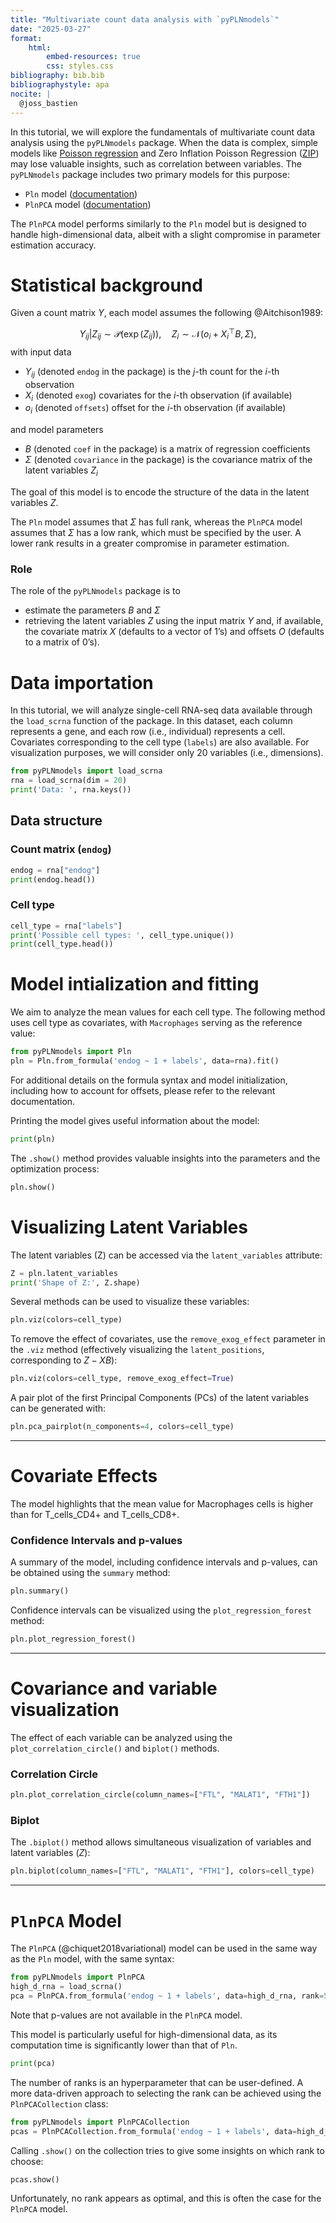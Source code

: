 ```yaml
---
title: "Multivariate count data analysis with `pyPLNmodels`"
date: "2025-03-27"
format:
    html:
        embed-resources: true
        css: styles.css
bibliography: bib.bib
bibliographystyle: apa
nocite: |
  @joss_bastien
---
```



In this tutorial, we will explore the fundamentals of multivariate count data analysis using the
`pyPLNmodels` package. When the data is complex, simple models like [Poisson
regression](https://www.statsmodels.org/dev/generated/statsmodels.discrete.discrete_model.Poisson.html)
and Zero Inflation Poisson Regression
([ZIP](https://www.statsmodels.org/stable/generated/statsmodels.discrete.count_model.ZeroInflatedPoisson.html))
may lose valuable insights, such as correlation between variables.
The `pyPLNmodels` package
includes two primary models for this purpose:

* `Pln` model ([documentation](https://pln-team.github.io/pyPLNmodels/pln.html))
* `PlnPCA` model ([documentation](https://pln-team.github.io/pyPLNmodels/plnpca.html))

The `PlnPCA` model performs similarly to the `Pln` model but is designed to
handle high-dimensional data, albeit with a slight compromise in parameter estimation accuracy.

# Statistical background

Given a count matrix $Y$, each model assumes the following @Aitchison1989:

$$ Y_{ij}| Z_{ij} \sim \mathcal P(\exp(Z_{ij})), \quad Z_{i}\sim \mathcal N(o_i + X_i^{\top} B, \Sigma),$$
with input data

* $Y_{ij}$ (denoted `endog` in the package) is the $j$-th count for the $i$-th observation
* $X_i$ (denoted `exog`) covariates for the $i$-th observation (if available)
* $o_i$ (denoted `offsets`) offset for the $i$-th observation (if available)

and model parameters

* $B$ (denoted `coef` in the package) is a matrix of regression coefficients
* $\Sigma$ (denoted `covariance` in the package) is the covariance matrix of the latent variables $Z_i$

The goal of this model is to encode the structure of the data in the latent variables $Z$.


The `Pln` model assumes that $\Sigma$ has full rank, whereas the `PlnPCA` model
assumes that $\Sigma$ has a low rank, which must be specified by the user. A
lower rank results in a greater compromise in parameter estimation.


### Role

The role of the `pyPLNmodels` package is to

* estimate the parameters $B$ and
$\Sigma$
* retrieving the latent variables $Z$
using the input matrix $Y$ and, if available, the covariate matrix $X$ (defaults to a vector of 1's) and offsets $O$ (defaults to a matrix of 0's).


# Data importation

In this tutorial, we will analyze single-cell RNA-seq data available through
the `load_scrna` function of the package. In this dataset, each column
represents a gene, and each row (i.e., individual) represents a cell.
Covariates corresponding to the cell type (`labels`) are also available. For
visualization purposes, we will consider only 20 variables (i.e., dimensions).

```python
from pyPLNmodels import load_scrna
rna = load_scrna(dim = 20)
print('Data: ', rna.keys())
```

## Data structure

### Count matrix  (`endog`)

```python
endog = rna["endog"]
print(endog.head())
```

### Cell type

```python
cell_type = rna["labels"]
print('Possible cell types: ', cell_type.unique())
print(cell_type.head())
```


# Model intialization and fitting


We aim to analyze the mean values for each cell type. The following method uses
cell type as covariates, with `Macrophages` serving as the reference value:

```python
from pyPLNmodels import Pln
pln = Pln.from_formula('endog ~ 1 + labels', data=rna).fit()
```

For additional details on the formula syntax and model initialization, including how to account for offsets, please refer to the relevant documentation.

Printing the model gives useful information about the model:

```python
print(pln)
```
The `.show()` method provides valuable insights into the parameters and the optimization process:

```python
pln.show()
```

# Visualizing Latent Variables

The latent variables \(Z\) can be accessed via the `latent_variables` attribute:

```python
Z = pln.latent_variables
print('Shape of Z:', Z.shape)
```

Several methods can be used to visualize these variables:

```python
pln.viz(colors=cell_type)
```

To remove the effect of covariates, use the `remove_exog_effect` parameter in
the `.viz` method (effectively visualizing the `latent_positions`, corresponding to $Z - XB$):

```python
pln.viz(colors=cell_type, remove_exog_effect=True)
```

A pair plot of the first Principal Components (PCs) of the latent variables can be generated with:

```python
pln.pca_pairplot(n_components=4, colors=cell_type)
```

---

# Covariate Effects

The model highlights that the mean value for Macrophages cells is higher than for T_cells_CD4+ and T_cells_CD8+.

### Confidence Intervals and p-values

A summary of the model, including confidence intervals and p-values, can be obtained using the `summary` method:

```python
pln.summary()
```

Confidence intervals can be visualized using the `plot_regression_forest` method:

```python
pln.plot_regression_forest()
```

---

# Covariance and variable visualization

The effect of each variable can be analyzed using the `plot_correlation_circle()` and `biplot()` methods.

### Correlation Circle

```python
pln.plot_correlation_circle(column_names=["FTL", "MALAT1", "FTH1"])
```

### Biplot

The `.biplot()` method allows simultaneous visualization of variables and latent variables ($Z$):

```python
pln.biplot(column_names=["FTL", "MALAT1", "FTH1"], colors=cell_type)
```

---

# `PlnPCA` Model

The `PlnPCA`  (@chiquet2018variational) model can be used in the same way as the `Pln` model, with the same syntax:

```python
from pyPLNmodels import PlnPCA
high_d_rna = load_scrna()
pca = PlnPCA.from_formula('endog ~ 1 + labels', data=high_d_rna, rank=5).fit()
```
Note that p-values are not available in the `PlnPCA` model.

This model is particularly useful for high-dimensional data, as its computation time is significantly lower than that of `Pln`.

```python
print(pca)
```

The number of ranks is an hyperparameter that can be user-defined. A more data-driven approach to selecting the rank can be achieved using the `PlnPCACollection` class:

```python
from pyPLNmodels import PlnPCACollection
pcas = PlnPCACollection.from_formula('endog ~ 1 + labels', data=high_d_rna, ranks=[3,5, 10, 15]).fit()
```

Calling `.show()` on the collection tries to give some insights on which rank to choose:

```python
pcas.show()
```

Unfortunately, no rank appears as optimal, and this is often the case for the `PlnPCA` model.
